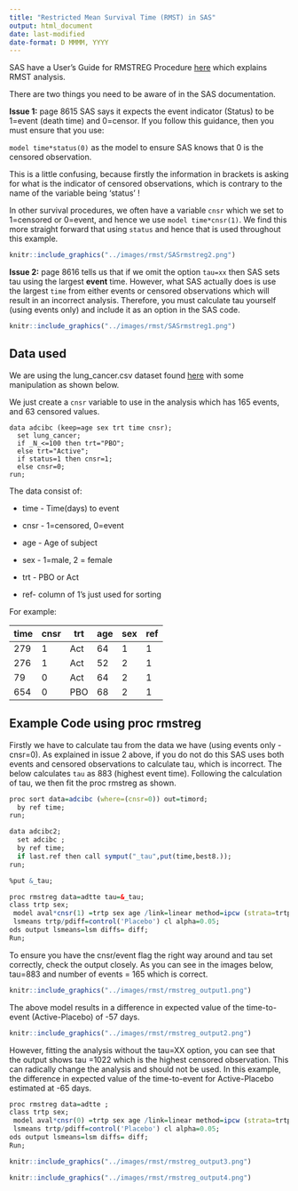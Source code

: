 ```yaml
---
title: "Restricted Mean Survival Time (RMST) in SAS"
output: html_document
date: last-modified
date-format: D MMMM, YYYY
---
```


SAS have a User's Guide for RMSTREG Procedure [here](https://support.sas.com/documentation/onlinedoc/stat/151/rmstreg.pdf) which explains RMST analysis.

There are two things you need to be aware of in the SAS documentation.

**Issue 1:** page 8615 SAS says it expects the event indicator (Status) to be 1=event (death time) and 0=censor. If you follow this guidance, then you must ensure that you use:

`model time*status(0)` as the model to ensure SAS knows that 0 is the censored observation.

This is a little confusing, because firstly the information in brackets is asking for what is the indicator of censored observations, which is contrary to the name of the variable being 'status' !

In other survival procedures, we often have a variable `cnsr` which we set to 1=censored or 0=event, and hence we use `model time*cnsr(1)`. We find this more straight forward that using `status` and hence that is used throughout this example.

```r
knitr::include_graphics("../images/rmst/SASrmstreg2.png")
```

**Issue 2:** page 8616 tells us that if we omit the option `tau=xx` then SAS sets tau using the largest **event** time. However, what SAS actually does is use the largest `time` from either events or censored observations which will result in an incorrect analysis. Therefore, you must calculate tau yourself (using events only) and include it as an option in the SAS code.

```r
knitr::include_graphics("../images/rmst/SASrmstreg1.png")
```

## Data used

We are using the lung_cancer.csv dataset found [here](CAMIS/data%20at%20main%20·%20PSIAIMS/CAMIS) with some manipulation as shown below.

We just create a `cnsr` variable to use in the analysis which has 165 events, and 63 censored values.

```eval
data adcibc (keep=age sex trt time cnsr);
  set lung_cancer;
  if _N_<=100 then trt="PBO";
  else trt="Active";
  if status=1 then cnsr=1;
  else cnsr=0;
run; 
```

The data consist of:

-   time - Time(days) to event

-   cnsr - 1=censored, 0=event

-   age - Age of subject

-   sex - 1=male, 2 = female

-   trt - PBO or Act

-   ref- column of 1's just used for sorting

For example:

| time | cnsr | trt | age | sex | ref |
|------|------|-----|-----|-----|-----|
| 279  | 1    | Act | 64  | 1   | 1   |
| 276  | 1    | Act | 52  | 2   | 1   |
| 79   | 0    | Act | 64  | 2   | 1   |
| 654  | 0    | PBO | 68  | 2   | 1   |

## Example Code using proc rmstreg

Firstly we have to calculate tau from the data we have (using events only - cnsr=0). As explained in issue 2 above, if you do not do this SAS uses both events and censored observations to calculate tau, which is incorrect. The below calculates `tau` as 883 (highest event time). Following the calculation of tau, we then fit the proc rmstreg as shown.

```r
proc sort data=adcibc (where=(cnsr=0)) out=timord;
  by ref time;
run;

data adcibc2;
  set adcibc ;
  by ref time;
  if last.ref then call symput("_tau",put(time,best8.));
run;

%put &_tau;

proc rmstreg data=adtte tau=&_tau;
class trtp sex;
 model aval*cnsr(1) =trtp sex age /link=linear method=ipcw (strata=trtp);
 lsmeans trtp/pdiff=control('Placebo') cl alpha=0.05;
ods output lsmeans=lsm diffs= diff;
Run;

```

To ensure you have the cnsr/event flag the right way around and tau set correctly, check the output closely. As you can see in the images below, tau=883 and number of events = 165 which is correct.

```r
knitr::include_graphics("../images/rmst/rmstreg_output1.png")
```

The above model results in a difference in expected value of the time-to-event (Active-Placebo) of -57 days.

```r
knitr::include_graphics("../images/rmst/rmstreg_output2.png")
```

However, fitting the analysis without the tau=XX option, you can see that the output shows tau =1022 which is the highest censored observation. This can radically change the analysis and should not be used. In this example, the difference in expected value of the time-to-event for Active-Placebo estimated at -65 days.

```r

proc rmstreg data=adtte ;
class trtp sex;
 model aval*cnsr(0) =trtp sex age /link=linear method=ipcw (strata=trtp);
 lsmeans trtp/pdiff=control('Placebo') cl alpha=0.05;
ods output lsmeans=lsm diffs= diff;
Run;

```

```r
knitr::include_graphics("../images/rmst/rmstreg_output3.png")
```

```r
knitr::include_graphics("../images/rmst/rmstreg_output4.png")
```

